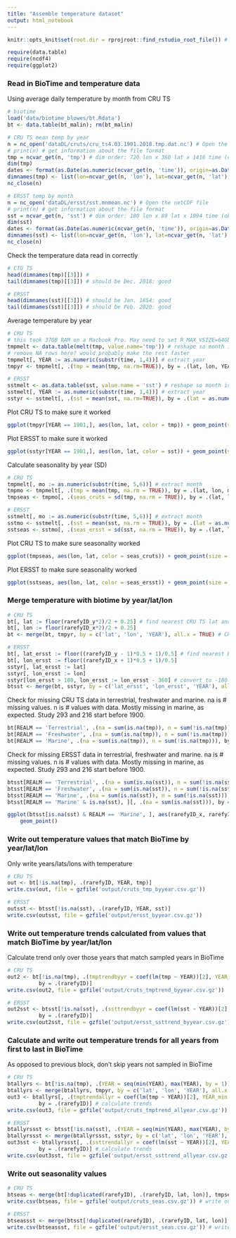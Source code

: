 ```yaml
---
title: "Assemble temperature dataset"
output: html_notebook
---
```

```r
knitr::opts_knit$set(root.dir = rprojroot::find_rstudio_root_file()) # tell RStudio to use project root directory as the root for this notebook. Needed since we are storing code in a separate directory.
```

```r
require(data.table)
require(ncdf4)
require(ggplot2)
```

### Read in BioTime and temperature data
Using average daily temperature by month from CRU TS
```r
# biotime
load('data/biotime_blowes/bt.Rdata')
bt <- data.table(bt_malin); rm(bt_malin)

# CRU TS mean temp by year
n = nc_open('dataDL/cruts/cru_ts4.03.1901.2018.tmp.dat.nc') # Open the netCDF file. Won't work on .gz for some reason
# print(n) # get information about the file format
tmp = ncvar_get(n, 'tmp') # dim order: 720 lon x 360 lat x 1416 time (observations are month, time measured in days since Jan 1, 1900). 0 lon is at date line.
dim(tmp)
dates <- format(as.Date(as.numeric(ncvar_get(n, 'time')), origin=as.Date('1900-01-01')), format='%Y%m')
dimnames(tmp) <- list(lon=ncvar_get(n, 'lon'), lat=ncvar_get(n, 'lat'), time=dates)
nc_close(n)

# ERSST temp by month
n = nc_open('dataDL/ersst/sst.mnmean.nc') # Open the netCDF file
# print(n) # get information about the file format
sst = ncvar_get(n, 'sst') # dim order: 180 lon x 89 lat x 1994 time (observations are month, time measured in days since Jan 1, 1800). 0 lon is at greenwhich mean.
dim(sst)
dates <- format(as.Date(as.numeric(ncvar_get(n, 'time')), origin=as.Date('1800-01-01')), format='%Y%m')
dimnames(sst) <- list(lon=ncvar_get(n, 'lon'), lat=ncvar_get(n, 'lat'), time=dates)
nc_close(n)

```

Check the temperature data read in correctly
```r
# CTU TS
head(dimnames(tmp)[[3]]) # 
tail(dimnames(tmp)[[3]]) # should be Dec. 2018: good

# ERSST
head(dimnames(sst)[[3]]) # should be Jan. 1854: good
tail(dimnames(sst)[[3]]) # should be Feb. 2020: good

```

Average temperature by year
```r
# CRU TS
# this took 37GB RAM on a Macbook Pro. May need to set R_MAX_VSIZE=64Gb in .Renviron
tmpmelt <- data.table(melt(tmp, value.name='tmp')) # reshape so month is a separate dimension
# remove NA rows here? would probably make the rest faster
tmpmelt[, YEAR := as.numeric(substr(time, 1,4))] # extract year
tmpyr <- tmpmelt[, .(tmp = mean(tmp, na.rm=TRUE)), by = .(lat, lon, YEAR)]

# ERSST
sstmelt <- as.data.table(sst, value.name = 'sst') # reshape so month is a separate dimension
sstmelt[, YEAR := as.numeric(substr(time, 1,4))] # extract year
sstyr <- sstmelt[, .(sst = mean(sst, na.rm=TRUE)), by = .(lat = as.numeric(lat), lon = as.numeric(lon), YEAR)]

```

Plot CRU TS to make sure it worked
```r
ggplot(tmpyr[YEAR == 1901,], aes(lon, lat, color = tmp)) + geom_point(size = 0.1) # plot to make sure it worked
```
Plot ERSST to make sure it worked
```r
ggplot(sstyr[YEAR == 1901,], aes(lon, lat, color = sst)) + geom_point(size = 0.1) # plot to make sure it worked
```

Calculate seasonality by year (SD)
```r
# CRU TS
tmpmelt[, mo := as.numeric(substr(time, 5,6))] # extract month
tmpmo <- tmpmelt[, .(tmp = mean(tmp, na.rm = TRUE)), by = .(lat, lon, mo)] # average by month
tmpseas <- tmpmo[, .(seas_cruts = sd(tmp, na.rm = TRUE)), by = .(lat, lon)]

# ERSST
sstmelt[, mo := as.numeric(substr(time, 5,6))] # extract month
sstmo <- sstmelt[, .(sst = mean(sst, na.rm = TRUE)), by = .(lat = as.numeric(lat), lon = as.numeric(lon), mo)] # average by month
sstseas <- sstmo[, .(seas_ersst = sd(sst, na.rm = TRUE)), by = .(lat, lon)]

```

Plot CRU TS to make sure seasonality worked
```r
ggplot(tmpseas, aes(lon, lat, color = seas_cruts)) + geom_point(size = 0.1) # plot to make sure it worked
```
Plot ERSST to make sure seasonality worked
```r
ggplot(sstseas, aes(lon, lat, color = seas_ersst)) + geom_point(size = 0.1) # plot to make sure it worked
```
### Merge temperature with biotime by year/lat/lon
```r
# CRU TS
bt[, lat := floor(rarefyID_y*2)/2 + 0.25] # find nearest CRU TS lat and lon grid values (0.5)
bt[, lon := floor(rarefyID_x*2)/2 + 0.25]
bt <- merge(bt, tmpyr, by = c('lat', 'lon', 'YEAR'), all.x = TRUE) # CRU TS

# ERSST
bt[, lat_ersst := floor((rarefyID_y - 1)*0.5 + 1)/0.5] # find nearest ERSST lat and lon grid values (2).
bt[, lon_ersst := floor((rarefyID_x + 1)*0.5 + 1)/0.5]
sstyr[, lat_ersst := lat]
sstyr[, lon_ersst := lon]
sstyr[lon_ersst > 180, lon_ersst := lon_ersst - 360] # convert to -180 to 180
btsst <- merge(bt, sstyr, by = c('lat_ersst', 'lon_ersst', 'YEAR'), all.x = TRUE) # ERSST

```

Check for missing CRU TS data in terrestrial, freshwater and marine. na is # missing values. n is # values with  data. Mostly missing in marine, as expected. Study 293 and 216 start before 1900.
```r
bt[REALM == 'Terrestrial', .(na = sum(is.na(tmp)), n = sum(!is.na(tmp))), by = .(STUDY_ID, rarefyID)][na > 0,]
bt[REALM == 'Freshwater', .(na = sum(is.na(tmp)), n = sum(!is.na(tmp))), by = .(STUDY_ID, rarefyID)][na > 0,]
bt[REALM == 'Marine', .(na = sum(is.na(tmp)), n = sum(!is.na(tmp))), by = .(STUDY_ID, rarefyID)][na > 0, .N]
```

Check for missing ERSST data in terrestrial, freshwater and marine. na is # missing values. n is # values with  data. Mostly missing in marine, as expected. Study 293 and 216 start before 1900.
```r
btsst[REALM == 'Terrestrial', .(na = sum(is.na(sst)), n = sum(!is.na(sst))), by = .(STUDY_ID, rarefyID)][na > 0, .N]
btsst[REALM == 'Freshwater', .(na = sum(is.na(sst)), n = sum(!is.na(sst))), by = .(STUDY_ID, rarefyID)][na > 0, .N]
btsst[REALM == 'Marine', .(na = sum(is.na(sst)), n = sum(!is.na(sst))), by = .(STUDY_ID, rarefyID, lat_ersst, lon_ersst)][na > 0, ]
btsst[REALM == 'Marine' & is.na(sst), ][, .(na = sum(is.na(sst))), by = .(lat_ersst, lon_ersst)]

ggplot(btsst[is.na(sst) & REALM == 'Marine', ], aes(rarefyID_x, rarefyID_y, color = YEAR)) +
    geom_point()
```

### Write out temperature values that match BioTime by year/lat/lon
Only write years/lats/lons with temperature
```r
# CRU TS
out <- bt[!is.na(tmp), .(rarefyID, YEAR, tmp)]
write.csv(out, file = gzfile('output/cruts_tmp_byyear.csv.gz'))

# ERSST
outsst <- btsst[!is.na(sst), .(rarefyID, YEAR, sst)]
write.csv(outsst, file = gzfile('output/ersst_byyear.csv.gz'))

```

### Write out temperature trends calculated from values that match BioTime by year/lat/lon
Calculate trend only over those years that match sampled years in BioTime
```r
# CRU TS
out2 <- bt[!is.na(tmp), .(tmptrendbyyr = coef(lm(tmp ~ YEAR))[2], YEAR_min = min(YEAR), YEAR_max = max(YEAR)), 
          by = .(rarefyID)]
write.csv(out2, file = gzfile('output/cruts_tmptrend_byyear.csv.gz'))

# ERSST
out2sst <- btsst[!is.na(sst), .(ssttrendbyyr = coef(lm(sst ~ YEAR))[2], YEAR_min = min(YEAR), YEAR_max = max(YEAR)), 
          by = .(rarefyID)]
write.csv(out2sst, file = gzfile('output/ersst_ssttrend_byyear.csv.gz'))

```

### Calculate and write out temperature trends for all years from first to last in BioTime
As opposed to previous block, don't skip years not sampled in BioTime
```r
# CRU TS
btallyrs <- bt[!is.na(tmp), .(YEAR = seq(min(YEAR), max(YEAR), by = 1)), by = .(rarefyID, lat, lon)] # make a data.table of all years from first to last for each BioTime dataset with tmp data
btallyrs <- merge(btallyrs, tmpyr, by = c('lat', 'lon', 'YEAR'), all.x = TRUE) # merge the data.table with tmp values
out3 <- btallyrs[, .(tmptrendallyr = coef(lm(tmp ~ YEAR))[2], YEAR_min = min(YEAR), YEAR_max = max(YEAR)), 
          by = .(rarefyID)] # calculate trends
write.csv(out3, file = gzfile('output/cruts_tmptrend_allyear.csv.gz')) # write out

# ERSST
btallyrssst <- btsst[!is.na(sst), .(YEAR = seq(min(YEAR), max(YEAR), by = 1)), by = .(rarefyID, lat, lon)]
btallyrssst <- merge(btallyrssst, sstyr, by = c('lat', 'lon', 'YEAR'), all.x = TRUE)
out3sst <- btallyrssst[, .(ssttrendallyr = coef(lm(sst ~ YEAR))[2], YEAR_min = min(YEAR), YEAR_max = max(YEAR)), 
          by = .(rarefyID)] # calculate trends
write.csv(out3sst, file = gzfile('output/ersst_ssttrend_allyear.csv.gz'))

```

### Write out seasonality values
```r
# CRU TS
btseas <- merge(bt[!duplicated(rarefyID), .(rarefyID, lat, lon)], tmpseas, by = c('lat', 'lon'), all.x = TRUE) # merge bt with seasonality values
write.csv(btseas, file = gzfile('output/cruts_seas.csv.gz')) # write out

# ERSST
btseassst <- merge(btsst[!duplicated(rarefyID), .(rarefyID, lat, lon)], sstseas, by = c('lat', 'lon'), all.x = TRUE)
write.csv(btseassst, file = gzfile('output/ersst_seas.csv.gz')) # write out

```